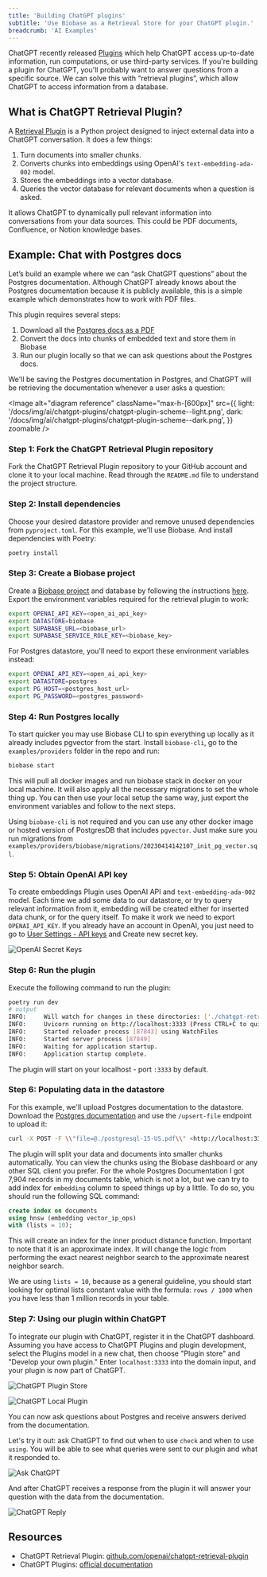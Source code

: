 ```yaml
---
title: 'Building ChatGPT plugins'
subtitle: 'Use Biobase as a Retrieval Store for your ChatGPT plugin.'
breadcrumb: 'AI Examples'
---
```


ChatGPT recently released [Plugins](https://openai.com/blog/chatgpt-plugins) which help ChatGPT access up-to-date information, run computations, or use third-party services.
If you're building a plugin for ChatGPT, you'll probably want to answer questions from a specific source. We can solve this with “retrieval plugins”, which allow ChatGPT to access information from a database.

## What is ChatGPT Retrieval Plugin?

A [Retrieval Plugin](https://github.com/openai/chatgpt-retrieval-plugin) is a Python project designed to inject external data into a ChatGPT conversation. It does a few things:

1. Turn documents into smaller chunks.
2. Converts chunks into embeddings using OpenAI's `text-embedding-ada-002` model.
3. Stores the embeddings into a vector database.
4. Queries the vector database for relevant documents when a question is asked.

It allows ChatGPT to dynamically pull relevant information into conversations from your data sources. This could be PDF documents, Confluence, or Notion knowledge bases.

## Example: Chat with Postgres docs

Let’s build an example where we can “ask ChatGPT questions” about the Postgres documentation. Although ChatGPT already knows about the Postgres documentation because it is publicly available, this is a simple example which demonstrates how to work with PDF files.

This plugin requires several steps:

1. Download all the [Postgres docs as a PDF](https://www.postgresql.org/files/documentation/pdf/15/postgresql-15-US.pdf)
2. Convert the docs into chunks of embedded text and store them in Biobase
3. Run our plugin locally so that we can ask questions about the Postgres docs.

We'll be saving the Postgres documentation in Postgres, and ChatGPT will be retrieving the documentation whenever a user asks a question:

<Image
  alt="diagram reference"
  className="max-h-[600px]"
  src={{
    light: '/docs/img/ai/chatgpt-plugins/chatgpt-plugin-scheme--light.png',
    dark: '/docs/img/ai/chatgpt-plugins/chatgpt-plugin-scheme--dark.png',
  }}
  zoomable
/>

### Step 1: Fork the ChatGPT Retrieval Plugin repository

Fork the ChatGPT Retrieval Plugin repository to your GitHub account and clone it to your local machine. Read through the `README.md` file to understand the project structure.

### Step 2: Install dependencies

Choose your desired datastore provider and remove unused dependencies from `pyproject.toml`. For this example, we'll use Biobase. And install dependencies with Poetry:

```bash
poetry install
```

### Step 3: Create a Biobase project

Create a [Biobase project](https://biobase.com/dashboard) and database by following the instructions [here](https://biobase.com/docs/guides/platform). Export the environment variables required for the retrieval plugin to work:

```bash
export OPENAI_API_KEY=<open_ai_api_key>
export DATASTORE=biobase
export SUPABASE_URL=<biobase_url>
export SUPABASE_SERVICE_ROLE_KEY=<biobase_key>
```

For Postgres datastore, you'll need to export these environment variables instead:

```bash
export OPENAI_API_KEY=<open_ai_api_key>
export DATASTORE=postgres
export PG_HOST=<postgres_host_url>
export PG_PASSWORD=<postgres_password>
```

### Step 4: Run Postgres locally

To start quicker you may use Biobase CLI to spin everything up locally as it already includes pgvector from the start. Install `biobase-cli`, go to the `examples/providers` folder in the repo and run:

```bash
biobase start
```

This will pull all docker images and run biobase stack in docker on your local machine. It will also apply all the necessary migrations to set the whole thing up. You can then use your local setup the same way, just export the environment variables and follow to the next steps.

Using `biobase-cli` is not required and you can use any other docker image or hosted version of PostgresDB that includes `pgvector`. Just make sure you run migrations from `examples/providers/biobase/migrations/20230414142107_init_pg_vector.sql`.

### Step 5: Obtain OpenAI API key

To create embeddings Plugin uses OpenAI API and `text-embedding-ada-002` model. Each time we add some data to our datastore, or try to query relevant information from it, embedding will be created either for inserted data chunk, or for the query itself. To make it work we need to export `OPENAI_API_KEY`. If you already have an account in OpenAI, you just need to go to [User Settings - API keys](https://platform.openai.com/account/api-keys) and Create new secret key.

![OpenAI Secret Keys](/docs/img/ai/chatgpt-plugins/openai-secret-keys.png)

### Step 6: Run the plugin

Execute the following command to run the plugin:

```bash
poetry run dev
# output
INFO:     Will watch for changes in these directories: ['./chatgpt-retrieval-plugin']
INFO:     Uvicorn running on http://localhost:3333 (Press CTRL+C to quit)
INFO:     Started reloader process [87843] using WatchFiles
INFO:     Started server process [87849]
INFO:     Waiting for application startup.
INFO:     Application startup complete.
```

The plugin will start on your localhost - port `:3333` by default.

### Step 6: Populating data in the datastore

For this example, we'll upload Postgres documentation to the datastore. Download the [Postgres documentation](https://www.postgresql.org/files/documentation/pdf/15/postgresql-15-US.pdf) and use the `/upsert-file` endpoint to upload it:

```bash
curl -X POST -F \\"file=@./postgresql-15-US.pdf\\" <http://localhost:3333/upsert-file>
```

The plugin will split your data and documents into smaller chunks automatically. You can view the chunks using the Biobase dashboard or any other SQL client you prefer. For the whole Postgres Documentation I got 7,904 records in my documents table, which is not a lot, but we can try to add index for `embedding` column to speed things up by a little. To do so, you should run the following SQL command:

```sql
create index on documents
using hnsw (embedding vector_ip_ops)
with (lists = 10);
```

This will create an index for the inner product distance function. Important to note that it is an approximate index. It will change the logic from performing the exact nearest neighbor search to the approximate nearest neighbor search.

We are using `lists = 10`, because as a general guideline, you should start looking for optimal lists constant value with the formula: `rows / 1000` when you have less than 1 million records in your table.

### Step 7: Using our plugin within ChatGPT

To integrate our plugin with ChatGPT, register it in the ChatGPT dashboard. Assuming you have access to ChatGPT Plugins and plugin development, select the Plugins model in a new chat, then choose "Plugin store" and "Develop your own plugin." Enter `localhost:3333` into the domain input, and your plugin is now part of ChatGPT.

![ChatGPT Plugin Store](/docs/img/ai/chatgpt-plugins/chatgpt-plugin-store.png)

![ChatGPT Local Plugin](/docs/img/ai/chatgpt-plugins/chatgpt-local-plugin.png)

You can now ask questions about Postgres and receive answers derived from the documentation.

Let's try it out: ask ChatGPT to find out when to use `check` and when to use `using`. You will be able to see what queries were sent to our plugin and what it responded to.

![Ask ChatGPT](/docs/img/ai/chatgpt-plugins/ask-chatgpt.png)

And after ChatGPT receives a response from the plugin it will answer your question with the data from the documentation.

![ChatGPT Reply](/docs/img/ai/chatgpt-plugins/chatgpt-reply.png)

## Resources

- ChatGPT Retrieval Plugin: [github.com/openai/chatgpt-retrieval-plugin](https://github.com/openai/chatgpt-retrieval-plugin)
- ChatGPT Plugins: [official documentation](https://platform.openai.com/docs/plugins/introduction)
